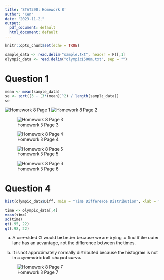 ```yaml
---
title: 'STAT390: Homework 8'
author: "Ken"
date: "2023-11-21"
output:
  pdf_document: default
  html_document: default
---
```


```r
knitr::opts_chunk$set(echo = TRUE)

sample_data <- read.delim("sample.txt", header = F)[,1]
olympic_data <- read.delim("olympic1500m.txt", sep = "")
```

# Question 1
```r
mean <- mean(sample_data)
se <- sqrt((3 - (3*(mean))^2) / length(sample_data))
se
```
![Homework 8 Page 1](img/hw8-1.jpg)
![Homework 8 Page 2](img/hw8-2.jpg)

![Homework 8 Page 3](img/hw8-3.jpg)

![Homework 8 Page 4](img/hw8-4.jpg)

![Homework 8 Page 5](img/hw8-5.jpg)

![Homework 8 Page 6](img/hw8-6.jpg)

# Question 4
```r
hist(olympic_data$Diff, main = "Time Difference Distribution", xlab = "Difference (in seconds)")

time <- olympic_data[,4]
mean(time)
sd(time)
qt(.95, 22)
qt(.98, 22)
```

a) A one-sided CI would be better because we are trying to find if the outer lane has an advantage, not the difference between the times.

b) It is not approximately normally distributed because the histogram is not in a symmetric bell-shaped curve.

![Homework 8 Page 7](img/hw8-7.jpg)
